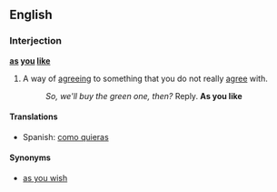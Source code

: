 ==English==

===Interjection===
'''[[as]] [[you]] [[like]]'''

# A way of [[agreeing]] to something that you do not really [[agree]] with.
#:''So, we'll buy the green one, then?'' Reply. '''As you like'''

====Translations====
*Spanish: [[como quieras]]

====Synonyms====
*[[as you wish]]